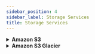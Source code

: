 ```yaml
---
sidebar_position: 4
sidebar_label: Storage Services
title: Storage Services
---
```


<details>
  <summary> <strong>Amazon S3</strong> </summary>

  **What it is:**  
  Amazon S3 (Simple Storage Service) is AWS’s **object storage service** designed to store and retrieve any amount of data from anywhere on the web.

  **Why it matters:**  
  - It's **scalable, durable (99.999999999%)**, and cost-effective  
  - Frequently used to store **training datasets, model outputs, logs, and documents**  
  - Integrates seamlessly with services like SageMaker, Bedrock, and Lambda

  **Typical Use Cases:**  
  - Storing datasets for AI/ML model training  
  - Hosting website files or media assets  
  - Saving logs and predictions from AI pipelines  
  - Backup and recovery of application data

  [Learn more](https://aws.amazon.com/s3/)
</details>
<details>
  <summary> <strong>Amazon S3 Glacier</strong> </summary>

  **What it is:**  
  Amazon S3 Glacier is a **low-cost storage service** for data archiving and long-term backup. It is designed for data that is infrequently accessed but must be retained securely for years.

  **Why it matters:**  
  - Ideal for **archiving training datasets or compliance logs**  
  - Offers different retrieval speeds (minutes to hours)  
  - Cost-effective for storing AI/ML data not actively used

  **Typical Use Cases:**  
  - Archiving large ML datasets not currently in use  
  - Storing compliance and audit data for AI projects  
  - Backing up AI-generated reports, logs, and checkpoints

  [Learn more](https://aws.amazon.com/glacier/)
</details>